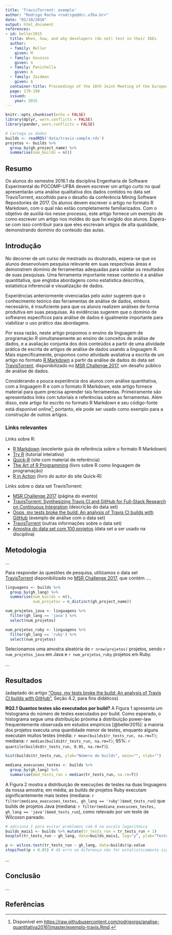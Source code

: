 ```yaml
---
title: 'TravisTorrent: exemplo'
author: "Rodrigo Rocha <rodrigo@dcc.ufba.br>"
date: "02/10/2016"
output: html_document
references:
- id: beller2015
  title: When, how, and why developers (do not) test in their IDEs
  author:
  - family: Beller
    given: M
  - family: Gousios
    given: G
  - family: Panichella
    given: A
  - family: Zaidman
    given: A
  container-title: Proceedings of the 10th Joint Meeting of the European Software Engineering Conference and the ACM SIGSOFT Symposium on the Foundations of Software Engineering (ESEC/FSE)
  page: 179-190
  issued:
    year: 2015
---
```


```r
knitr::opts_chunk$set(echo = FALSE)
library(dplyr, warn.conflicts = FALSE)
library(pander, warn.conflicts = FALSE)

# Carrega os dados
builds <- readRDS('data/travis-sample.rds')
projetos <- builds %>%
  group_by(gh_project_name) %>%
  summarise(num_builds = n())
```

## Resumo

Os alunos do semestre 2016.1 da disciplina Engenharia de Software Experimental do PGCOMP-UFBA devem escrever um artigo curto no qual apresentarão uma análise qualitativa dos dados contidos no data set TravisTorrent, escolhido para o desafio da conferência Mining Software Repositories de 2017. Os alunos devem escrever o artigo no formato R Markdown, com o qual não estão completamente familiarizados. Com o objetivo de auxiliá-los nesse processo, este artigo fornece um exemplo de como escrever um artigo nos moldes do que foi exigido dos alunos. Espera-se com isso contribuir para que eles escrevam artigos de alta qualidade, demonstrando domínio do conteúdo das aulas.

## Introdução

No decorrer de um curso de mestrado ou doutorado, espera-se que os alunos desenvolvam pesquisa relevante em suas respectivas áreas e demonstrem domínio de ferramentas adequadas para validar os resultados de suas pesquisas. Uma ferramenta importante nesse contexto é a análise quantitativa, que engloba abordagens como estatística descritiva, estatística inferencial e visualização de dados.

Experiências anteriormente vivenciadas pelo autor sugerem que o conhecimento teórico das ferramentas de análise de dados, embora necessário, é insuficiente para que os alunos realizem análises de forma produtiva em suas pesquisas. As evidências sugerem que o domínio de softwares específicos para análise de dados é igualmente importante para viabilizar o uso prático das abordagens.

Por essa razão, neste artigo propomos o ensino da linguagem de programação R simultaneamente ao ensino de conceitos de análise de dados, e a avaliação conjunta dos dois conteúdos a partir de uma atividade prática de escrita de artigos de análise de dados usando a linguagem R. Mais especificamente, propomos como atividade avaliativa a escrita de um artigo no formato [R Markdown](http://rmarkdown.rstudio.com/) a partir da análise de dados do data set [TravisTorrent](https://travistorrent.testroots.org/), disponibilizado no [MSR Challenge 2017](https://2017.msrconf.org/#/challenge), um desafio público de análise de dados.

Considerando a pouca experiência dos alunos com análise quantitativa, com a linguagem R e com o formato R Markdown, este artigo fornece material para quem precisa aprender tais ferramentas. Primeiramente são apresentados links com tutoriais e referências sobre as ferramentas. Além disso, este artigo foi escrito no formato R Markdown e seu código-fonte está disponível online[^1]; portanto, ele pode ser usado como exemplo para a construção de outros artigos.

[^1]: Disponível em <https://raw.githubusercontent.com/rodrigorgs/analise-quantitativa20161/master/exemplo-travis.Rmd>.

### Links relevantes

Links sobre R:

- [R Markdown](http://rmarkdown.rstudio.com/) (excelente guia de referência sobre o formato R Markdown)
- [Try R](http://tryr.codeschool.com/) (tutorial interativo)
- [Quick-R](http://statmethods.net/) (site com material de referência)
- [The Art of R Programming](http://heather.cs.ucdavis.edu/~matloff/132/NSPpart.pdf) (livro sobre R como linguagem de programação)
- [R in Action](https://www.manning.com/books/r-in-action-second-edition) (livro do autor do site Quick-R)

Links sobre o data set TravisTorrent:

- [MSR Challenge 2017](http://2017.msrconf.org/#/challenge) (página do evento)
- [TravisTorrent: Synthesizing Travis CI and GitHub for Full-Stack Research on Continuous Integration](http://inventitech.com/publications/2017_beller_gousios_zaidman_travistorrent_synthesizing_travis_ci_and_github_for_full-stack_research_on_continuous_integration.pdf) (descrição do data set)
- [Oops, my tests broke the build: An analysis of Travis CI builds with GitHub](https://peerj.com/preprints/1984.pdf) (exemplo de análise com o data set)
- [TravisTorrent](https://travistorrent.testroots.org/) (outras informações sobre o data set)
- [Amostra do data set com 100 projetos](https://github.com/rodrigorgs/analise-quantitativa20161/blob/master/data/travis-sample.rds) (data set a ser usado na disciplina)

## Metodologia

...

Para responder às questões de pesquisa, utilizamos o data set [TravisTorrent](https://travistorrent.testroots.org/) disponibilizado no [MSR Challenge 2017](https://2017.msrconf.org/#/challenge), que contém ....

```r
linguagens <- builds %>%
  group_by(gh_lang) %>%
  summarise(num_builds = n(),
            num_projetos = n_distinct(gh_project_name))

num_projetos_java <- linguagens %>%
  filter(gh_lang == 'java') %>%
  select(num_projetos)

num_projetos_ruby <- linguagens %>%
  filter(gh_lang == 'ruby') %>%
  select(num_projetos)
```

Selecionamos uma amostra aleatória de `r nrow(projetos)` projetos, sendo `r num_projetos_java` em Java e `r num_projetos_ruby` projetos em Ruby.

...

## Resultados

(adaptado do artigo ["Oops, my tests broke the build: An analysis of Travis CI builds with GitHub"](https://peerj.com/preprints/1984/), Seção 4.2, para fins didáticos)

**RQ2.1 Quantos testes são executados por build?** A Figura 1 apresenta um histograma do número de testes executados por build. Como esperado, o histograma segue uma distribuição próxima à distribuição power-law frequentemente observada em estudos empíricos [@beller2015]: a maioria dos projetos executa uma quantidade menor de testes, enquanto alguns executam muitos testes (média: `r mean(builds$tr_tests_run, na.rm=T)`; mediana: `r median(builds$tr_tests_run, na.rm=T)`; 95%: `r quantile(builds$tr_tests_run, 0.95, na.rm=T)`).

```r
hist(builds$tr_tests_run, ylab="Número de builds", main="", xlab="")
```

```r
mediana_execucoes_testes <- builds %>%
  group_by(gh_lang) %>%
  summarise(med_tests_run = median(tr_tests_run, na.rm=T))
```

A Figura 2 mostra a distribuição de execuções de testes na duas linguagens da nossa amostra; em média, as builds de projetos Ruby executam significantemente mais testes (mediana: `r filter(mediana_execucoes_testes, gh_lang == 'ruby')$med_tests_run`) que builds de projetos Java (mediana: `r filter(mediana_execucoes_testes, gh_lang == 'java')$med_tests_run`), como relevado por um teste de Wilcoxon pareado.

```r
# adiciona 1 para evitar problemas com 0 na escala logaritmica
builds_mais1 <- builds %>% mutate(tr_tests_run = tr_tests_run + 1)
boxplot(tr_tests_run ~ gh_lang, data=builds_mais1, log="y", ylab="Testes executados (escala logarítmica)")
```

```r
p <- wilcox.test(tr_tests_run ~ gh_lang, data=builds)$p.value
stopifnot(p < 0.05) # dá erro se diferença não for estatisticamente significativa
```

...

## Conclusão

...

## Referências

